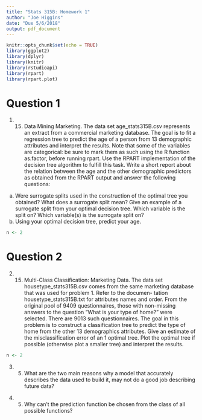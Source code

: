 ```yaml
---
title: "Stats 315B: Homework 1"
author: "Joe Higgins"
date: "Due 5/6/2018"
output: pdf_document
---
```


```r
knitr::opts_chunk$set(echo = TRUE)
library(ggplot2)
library(dplyr)
library(knitr)
library(rstudioapi)
library(rpart)
library(rpart.plot)
```

# Question 1

1. (15) Data Mining Marketing. The data set age_stats315B.csv represents an extract from a commercial marketing database. The goal is to fit a regression tree to predict the age of a person from 13 demographic attributes and interpret the results. Note that some of the variables are categorical: be sure to mark them as such using the R function as.factor, before running rpart. Use the RPART implementation of the decision tree algorithm to fulfill this task. Write a short report about the relation between the age and the other demographic predictors as obtained from the RPART output and answer the following questions:
(a) Were surrogate splits used in the construction of the optimal tree you obtained? What does a surrogate split mean? Give an example of a surrogate split from your optimal decision tree. Which variable is the split on? Which variable(s) is the surrogate split on?
(b) Using your optimal decision tree, predict your age.


```r
n <- 2
```

# Question 2

2. (15) Multi-Class Classification: Marketing Data. The data set housetype_stats315B.csv
comes from the same marketing database that was used for problem 1. Refer to the documen- tation housetype_stats315B.txt for attributes names and order. From the original pool of 9409 questionnaires, those with non-missing answers to the question “What is your type of home?” were selected. There are 9013 such questionnaires.
The goal in this problem is to construct a classification tree to predict the type of home from the other 13 demographics attributes. Give an estimate of the misclassification error of an
1
optimal tree. Plot the optimal tree if possible (otherwise plot a smaller tree) and interpret the results.

```r
n <- 2
```

\pagebreak

3. (5) What are the two main reasons why a model that accurately describes the data used to build it, may not do a good job describing future data?

\begin{itemize}
\item{Overfitting to training data}
\item{Future data comes from different distribution than training data}
\end{itemize}

4. (5) Why can’t the prediction function be chosen from the class of all possible functions?